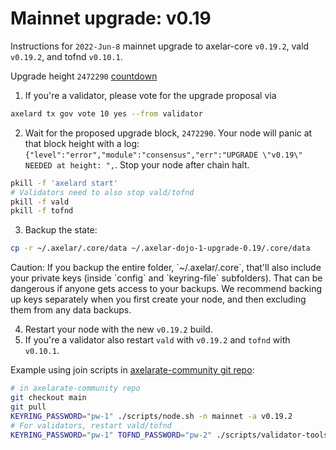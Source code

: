 # Mainnet upgrade: v0.19


Instructions for `2022-Jun-8` mainnet upgrade to axelar-core `v0.19.2`, vald `v0.19.2`, and tofnd `v0.10.1`.

Upgrade height `2472290` [countdown](https://testnet.mintscan.io/axelar-testnet/blocks/2472290)

1. If you're a validator, please vote for the upgrade proposal via

```bash
axelard tx gov vote 10 yes --from validator
```

2. Wait for the proposed upgrade block, `2472290`. Your node will panic at that block height with a log: `{"level":"error","module":"consensus","err":"UPGRADE \"v0.19\" NEEDED at height: ",`. Stop your node after chain halt.

```bash
pkill -f 'axelard start'
# Validators need to also stop vald/tofnd
pkill -f vald
pkill -f tofnd
```

3. Backup the state:

```bash
cp -r ~/.axelar/.core/data ~/.axelar-dojo-1-upgrade-0.19/.core/data
```

<Callout type="warning" emoji="⚠️">
  Caution: If you backup the entire folder, `~/.axelar/.core`, that'll also
  include your private keys (inside `config` and `keyring-file` subfolders).
  That can be dangerous if anyone gets access to your backups. We recommend
  backing up keys separately when you first create your node, and then excluding
  them from any data backups.
</Callout>

4. Restart your node with the new `v0.19.2` build.
5. If you're a validator also restart `vald` with `v0.19.2` and `tofnd` with `v0.10.1`.

Example using join scripts in [axelarate-community git repo](https://github.com/axelarnetwork/axelarate-community):

```bash
# in axelarate-community repo
git checkout main
git pull
KEYRING_PASSWORD="pw-1" ./scripts/node.sh -n mainnet -a v0.19.2
# For validators, restart vald/tofnd
KEYRING_PASSWORD="pw-1" TOFND_PASSWORD="pw-2" ./scripts/validator-tools-host.sh -a v0.19.2 -q v0.10.1 -n mainnet
```
